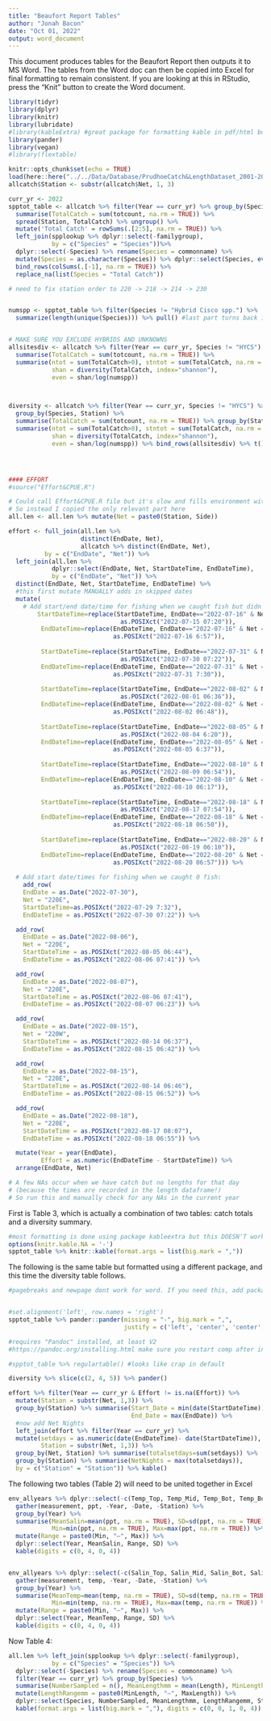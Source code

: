 ---
title: "Beaufort Report Tables"
author: "Jonah Bacon"
date: "Oct 01, 2022"
output: word_document
---
This document produces tables for the Beaufort Report then outputs it to MS Word. 
The tables from the Word doc can then be copied into Excel for final formatting to remain consistent. 
If you are looking at this in RStudio, press the "Knit" button to create the Word document.

```{r setup, include=FALSE}
library(tidyr)
library(dplyr)
library(knitr)
library(lubridate)
#library(kableExtra) #great package for formatting kable in pdf/html but won't work with word
library(pander)
library(vegan)
#library(flextable)

knitr::opts_chunk$set(echo = TRUE)
load(here::here("../../Data/Database/PrudhoeCatch&LengthDataset_2001-2022_Version5.Rdata"))
allcatch$Station <- substr(allcatch$Net, 1, 3)

curr_yr <- 2022
spptot_table <- allcatch %>% filter(Year == curr_yr) %>% group_by(Species, Station) %>%
  summarise(TotalCatch = sum(totcount, na.rm = TRUE)) %>%
  spread(Station, TotalCatch) %>% ungroup() %>% 
  mutate('Total Catch' = rowSums(.[2:5], na.rm = TRUE)) %>%
  left_join(spplookup %>% dplyr::select(-familygroup), 
            by = c("Species" = "Species"))%>%
  dplyr::select(-Species) %>% rename(Species = commonname) %>%
  mutate(Species = as.character(Species)) %>% dplyr::select(Species, everything()) %>%
  bind_rows(colSums(.[-1], na.rm = TRUE)) %>%
  replace_na(list(Species = "Total Catch"))

# need to fix station order to 220 -> 218 -> 214 -> 230


numspp <- spptot_table %>% filter(Species != "Hybrid Cisco spp.") %>% 
  summarize(length(unique(Species))) %>% pull() #last part turns back into vector


# MAKE SURE YOU EXCLUDE HYBRIDS AND UNKNOWNS
allsitesdiv <- allcatch %>% filter(Year == curr_yr, Species != "HYCS") %>% group_by(Species) %>%
  summarise(TotalCatch = sum(totcount, na.rm = TRUE)) %>%
  summarise(ntot = sum(TotalCatch>0), stntot = sum(TotalCatch, na.rm = TRUE),
            shan = diversity(TotalCatch, index="shannon"),
            even = shan/log(numspp)) 



diversity <- allcatch %>% filter(Year == curr_yr, Species != "HYCS") %>% 
  group_by(Species, Station) %>%
  summarise(TotalCatch = sum(totcount, na.rm = TRUE)) %>% group_by(Station) %>%
  summarise(ntot = sum(TotalCatch>0), stntot = sum(TotalCatch, na.rm = TRUE),
            shan = diversity(TotalCatch, index="shannon"),
            even = shan/log(numspp)) %>% bind_rows(allsitesdiv) %>% t() %>% data.frame() 




#### EFFORT
#source("Effort&CPUE.R")

# Could call Effort&CPUE.R file but it's slow and fills environment with a lot of files
# So instead I copied the only relevant part here
all.len <- all.len %>% mutate(Net = paste0(Station, Side))

effort <- full_join(all.len %>%
                    distinct(EndDate, Net), 
                    allcatch %>% distinct(EndDate, Net), 
          by = c("EndDate", "Net")) %>% 
  left_join(all.len %>%
            dplyr::select(EndDate, Net, StartDateTime, EndDateTime), 
            by = c("EndDate", "Net")) %>% 
  distinct(EndDate, Net, StartDateTime, EndDateTime) %>%
  #this first mutate MANUALLY adds in skipped dates
  mutate(
    # Add start/end date/time for fishing when we caught fish but didn't have any lengths:
        StartDateTime=replace(StartDateTime, EndDate=="2022-07-16" & Net == "220E", 
                               as.POSIXct("2022-07-15 07:20")), 
         EndDateTime=replace(EndDateTime, EndDate=="2022-07-16" & Net == "220E", 
                             as.POSIXct("2022-07-16 6:57")),
         
         StartDateTime=replace(StartDateTime, EndDate=="2022-07-31" & Net == "220E", 
                               as.POSIXct("2022-07-30 07:22")), 
         EndDateTime=replace(EndDateTime, EndDate=="2022-07-31" & Net == "220E", 
                             as.POSIXct("2022-07-31 7:30")),
         
         StartDateTime=replace(StartDateTime, EndDate=="2022-08-02" & Net == "220E", 
                               as.POSIXct("2022-08-01 06:36")), 
         EndDateTime=replace(EndDateTime, EndDate=="2022-08-02" & Net == "220E", 
                             as.POSIXct("2022-08-02 06:48")),
         
         StartDateTime=replace(StartDateTime, EndDate=="2022-08-05" & Net == "220W", 
                               as.POSIXct("2022-08-04 6:20")), 
         EndDateTime=replace(EndDateTime, EndDate=="2022-08-05" & Net == "220W", 
                             as.POSIXct("2022-08-05 6:37")),
         
         StartDateTime=replace(StartDateTime, EndDate=="2022-08-10" & Net == "220W", 
                               as.POSIXct("2022-08-09 06:54")), 
         EndDateTime=replace(EndDateTime, EndDate=="2022-08-10" & Net == "220W", 
                             as.POSIXct("2022-08-10 06:17")),
         
         StartDateTime=replace(StartDateTime, EndDate=="2022-08-18" & Net == "220W", 
                               as.POSIXct("2022-08-17 07:54")), 
         EndDateTime=replace(EndDateTime, EndDate=="2022-08-18" & Net == "220W", 
                             as.POSIXct("2022-08-18 06:50")),
         
         StartDateTime=replace(StartDateTime, EndDate=="2022-08-20" & Net == "220E", 
                               as.POSIXct("2022-08-19 06:10")), 
         EndDateTime=replace(EndDateTime, EndDate=="2022-08-20" & Net == "220E", 
                             as.POSIXct("2022-08-20 06:57"))) %>%
  
  # Add start date/times for fishing when we caught 0 fish:
    add_row(
    EndDate = as.Date("2022-07-30"),
    Net = "220E",
    StartDateTime=as.POSIXct("2022-07-29 7:32"),
    EndDateTime = as.POSIXct("2022-07-30 07:22")) %>%

  add_row(
    EndDate = as.Date("2022-08-06"),
    Net = "220E",
    StartDateTime = as.POSIXct("2022-08-05 06:44"),
    EndDateTime = as.POSIXct("2022-08-06 07:41")) %>%

  add_row(
    EndDate = as.Date("2022-08-07"),
    Net = "220E",
    StartDateTime = as.POSIXct("2022-08-06 07:41"),
    EndDateTime = as.POSIXct("2022-08-07 06:23")) %>%

  add_row(
    EndDate = as.Date("2022-08-15"),
    Net = "220W",
    StartDateTime = as.POSIXct("2022-08-14 06:37"),
    EndDateTime = as.POSIXct("2022-08-15 06:42")) %>%

  add_row(
    EndDate = as.Date("2022-08-15"),
    Net = "220E",
    StartDateTime = as.POSIXct("2022-08-14 06:46"),
    EndDateTime = as.POSIXct("2022-08-15 06:52")) %>%

  add_row(
    EndDate = as.Date("2022-08-18"),
    Net = "220E",
    StartDateTime = as.POSIXct("2022-08-17 08:07"),
    EndDateTime = as.POSIXct("2022-08-18 06:55")) %>%

  mutate(Year = year(EndDate),
         Effort = as.numeric(EndDateTime - StartDateTime)) %>%
  arrange(EndDate, Net)

# A few NAs occur when we have catch but no lengths for that day 
# (because the times are recorded in the length dataframe!)
# So run this and manually check for any NAs in the current year

```


First is Table 3, which is actually a combination of two tables: catch totals and a diversity summary.   
```{r table3.1, echo=FALSE, message=FALSE}
#most formatting is done using package kableextra but this DOESN'T work with .DOCX
options(knitr.kable.NA = '-')
spptot_table %>% knitr::kable(format.args = list(big.mark = ","))

```

\newpage 
\pagebreak
The following is the same table but formatted using a different package, and this time the diversity table follows.  

```{r table3.2, echo=FALSE}
#pagebreaks and newpage dont work for word. If you need this, add package "worded"


#set.alignment('left', row.names = 'right')
spptot_table %>% pander::pander(missing = "-", big.mark = ",", 
                                justify = c('left', 'center', 'center','center','center', "right"))

```
\pagebreak

```{r divertable.3, echo=FALSE, message=FALSE}

#requires "Pandoc" installed, at least V2
#https://pandoc.org/installing.html make sure you restart comp after install

#spptot_table %>% regulartable() #looks like crap in default

diversity %>% slice(c(2, 4, 5)) %>% pander()

```

```{r Table1, echo = FALSE}



effort %>% filter(Year == curr_yr & Effort != is.na(Effort)) %>% 
  mutate(Station = substr(Net, 1,3)) %>%
  group_by(Station) %>% summarise(Start_Date = min(date(StartDateTime)),
                                  End_Date = max(EndDate)) %>%
  #now add Net Nights
  left_join(effort %>% filter(Year == curr_yr) %>% 
  mutate(setdays = as.numeric(date(EndDateTime)- date(StartDateTime)),
         Station = substr(Net, 1,3)) %>%
  group_by(Net, Station) %>% summarise(totalsetdays=sum(setdays)) %>%
  group_by(Station) %>% summarise(NetNights = max(totalsetdays)),
  by = c("Station" = "Station")) %>% kable()

```

The following two tables (Table 2) will need to be united together in Excel
```{r Table2, echo = FALSE}
env_allyears %>% dplyr::select(-c(Temp_Top, Temp_Mid, Temp_Bot, Temp_Bot_1.5)) %>%
  gather(measurement, ppt, -Year, -Date, -Station) %>%
  group_by(Year) %>% 
  summarise(MeanSalin=mean(ppt, na.rm = TRUE), SD=sd(ppt, na.rm = TRUE), 
            Min=min(ppt, na.rm = TRUE), Max=max(ppt, na.rm = TRUE)) %>%
  mutate(Range = paste0(Min, "–", Max)) %>%
  dplyr::select(Year, MeanSalin, Range, SD) %>%
  kable(digits = c(0, 4, 0, 4))


env_allyears %>% dplyr::select(-c(Salin_Top, Salin_Mid, Salin_Bot, Salin_Bot_1.5)) %>% 
  gather(measurement, temp, -Year, -Date, -Station) %>%
  group_by(Year) %>% 
  summarise(MeanTemp=mean(temp, na.rm = TRUE), SD=sd(temp, na.rm = TRUE), 
            Min=min(temp, na.rm = TRUE), Max=max(temp, na.rm = TRUE)) %>%
  mutate(Range = paste0(Min, "–", Max)) %>%
  dplyr::select(Year, MeanTemp, Range, SD) %>%
  kable(digits = c(0, 4, 0, 4))

```

Now Table 4:
```{r Table4, echo=FALSE, message=FALSE, warning=FALSE}
all.len %>% left_join(spplookup %>% dplyr::select(-familygroup), 
            by = c("Species" = "Species")) %>%
  dplyr::select(-Species) %>% rename(Species = commonname) %>%
  filter(Year == curr_yr) %>% group_by(Species) %>% 
  summarise(NumberSampled = n(), MeanLengthmm = mean(Length), MinLength = min(Length), MaxLength = max(Length), StandardDeviation = sd(Length)) %>%
  mutate(LengthRangemm = paste0(MinLength, "–", MaxLength)) %>%
  dplyr::select(Species, NumberSampled, MeanLengthmm, LengthRangemm, StandardDeviation) %>%
  kable(format.args = list(big.mark = ","), digits = c(0, 0, 1, 0, 4))


```
